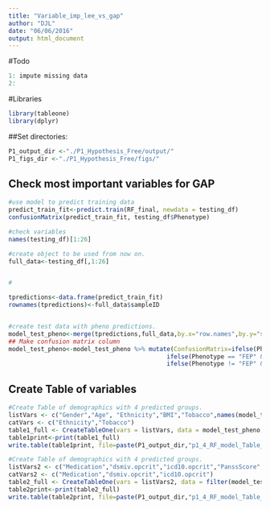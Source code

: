 ```yaml
---
title: "Variable_imp_lee_vs_gap"
author: "DJL"
date: "06/06/2016"
output: html_document
---
```

#Todo
```r
1: impute missing data
2: 
```



#Libraries
```r
library(tableone)
library(dplyr)
```


##Set directories:
```r
P1_output_dir <-"./P1_Hypothesis_Free/output/"
P1_figs_dir <-"./P1_Hypothesis_Free/figs/"
```


## Check most important variables for GAP
```r

#use model to predict training data
predict_train_fit<-predict.train(RF_final, newdata = testing_df)
confusionMatrix(predict_train_fit, testing_df$Phenotype)

#check variables
names(testing_df)[1:26]

#create object to be used from now on. 
full_data<-testing_df[,1:26]


#

tpredictions<-data.frame(predict_train_fit)
rownames(tpredictions)<-full_data$sampleID


#create test data with pheno predictions. 
model_test_pheno<-merge(tpredictions,full_data,by.x="row.names",by.y="sampleID")
## Make confusion matrix column
model_test_pheno<-model_test_pheno %>% mutate(ConfusionMatrix=ifelse(Phenotype == "FEP" & predict_train_fit=="control","FEP_misclassed",
                                            ifelse(Phenotype == "FEP" & predict_train_fit=="FEP","FEP_true",
                                            ifelse(Phenotype != "FEP" & predict_train_fit=="FEP","Control_misclassified","Control_true"))))

```


## Create Table of variables
```r


#Create Table of demographics with 4 predicted groups. 
listVars <- c("Gender","Age", "Ethnicity","BMI","Tobacco",names(model_test_pheno)[19:27])
catVars <- c("Ethnicity","Tobacco")
table1_full <- CreateTableOne(vars = listVars, data = model_test_pheno, factorVars = catVars,strata=c("ConfusionMatrix"),includeNA = T)
table1print<-print(table1_full)
write.table(table1print, file=paste(P1_output_dir,"p1_4_RF_model_Table_CM_1_Demographics.tsv",sep=""),row.names=T,quote=FALSE,sep = "\t")

#Create Table of demographics with 4 predicted groups. 
listVars2 <- c("Medication","dsmiv.opcrit","icd10.opcrit","PanssScore","PanssPositive","PanssNegative","PanssPsycho")
catVars2 <- c("Medication","dsmiv.opcrit","icd10.opcrit")
table2_full <- CreateTableOne(vars = listVars2, data = filter(model_test_pheno,Phenotype=="FEP"), factorVars = catVars2,strata=c("ConfusionMatrix"),includeNA = T)
table2print<-print(table2_full)
write.table(table2print, file=paste(P1_output_dir,"p1_4_RF_model_Table_CM_1_meds_Demographics.tsv",sep=""),row.names=T,quote=FALSE,sep = "\t")


```



